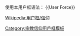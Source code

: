 {{Userbox
  |id='''原力'''
  |id-c=#e7f2fd 
  |info=這個用戶相信'''[[原力]]'''与你同在。
  |info-c=#e7f2fd 
  |border-c=lightsteelblue
  |usercategory = 相信原力的维基人
  |nocat = {{{nocat|}}}
}}<noinclude>{{Clear}}
使用本用户框语法： <nowiki> {{User Force}} </nowiki>

[[Wikipedia:用户框/信仰]]

[[Category:宗教信仰用戶框模板]]
</noinclude>
